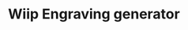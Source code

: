 ---
title: Wiip Engraving generator
description: Generator for engraving text on Wiip products
github: ""
url: https://mywiip.com/product/wiip-x-unicorn/?wiip_gravura_open_modal=true
image: wiip-engraving-generator.png
tag: Work Project
---